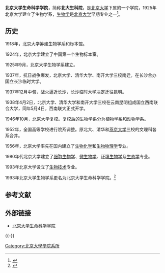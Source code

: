{{Infobox University Department
|名称            = 北京大学生命科学学院
|其他名称        = Peking University School of Life Sciences
|徽标            = [[File:Peking_University_seal.svg|center]]
|徽标说明        =
|隶属            = [[北京大学|北京大学]]
|建立时间        = 1925年（生物学系）
|关闭时间        =
|类型            = [[学院|学院]]
|下属            =
|主管官员        =
|主席            =
|党委书记        =
|院长            = [[吴虹|吴虹]]
|系主任          =
|所长            =
|部长            =
|主任            =
|头衔            =
|头衔人名        =
|教师            =
|员工            =
|学生            =
|本科生          =
|研究生          =
|博士生          =
|其他学生        =
|地址            = {{CHN}}[[北京市|北京市]][[海淀区|海淀区]][[北京大学|北京大学]]
|国家            =
|省              =
|市              =
|坐标            =
|网址            = http://www.bio.pku.edu.cn/
|标志            =
|脚注            =
}}

'''北京大学生命科学学院'''，简称'''北大生科院'''，是[[北京大学|北京大学]]下属的一个学院，1925年北京大学建立了生物学系，[[生物学|生物学]]是[[北京大学|北京大学]]早期专业之一<ref>{{Cite web |url=http://www.bio.pku.edu.cn/index.php?id=113 |title=北京大学生命科学学院历史回顾 |access-date=2012-06-15 |archive-url=https://web.archive.org/web/20120616152208/http://www.bio.pku.edu.cn/index.php?id=113 |archive-date=2012-06-16 |dead-url=yes }}</ref>。

== 历史 ==
1918年，北京大学筹建生物学系和标本馆。

1924年，北京大学建立了中国第一个生物标本室。

1925年9月，北京大学生物学系建立。

1937年，抗日战争爆发，北京大学、清华大学、南开大学三校南迁，在长沙合办国立长沙临时大学。

1937年12月中旬，战火逼近长沙，长沙临时大学决定迁往昆明。

1938年4月2日，北京大学、清华大学和南开大学三校在云南昆明组成国立西南联合大学，同年5月4日，西南联大正式开学。

1946年10月，北京大学复校。复校后的生物学系分为植物学系和动物学系。

1952年，全国高等学校进行院系调整。原北大、清华和[[燕京大学|燕京大学]]三校的文理科各系合并。

1956年，北京大学率先在国内建立了[[生物化学|生物化学]]和[[生物物理学|生物物理学]]专业。

1980年代北京大学建立了[[细胞生物学|细胞生物学]]、[[微生物学|微生物学]]、[[环境生物学|环境生物学]]及[[生态学|生态学]]专业。

1993年北京大学设立了[[生物技术|生物技术]]专业。

1993年北京大学生物学系更名为北京大学生命科学学院。<ref>{{Cite web |url=http://www.bio.pku.edu.cn/index.php?id=101 |title=北京大学生命科学学院概况 |access-date=2012-06-15 |archive-url=https://web.archive.org/web/20120616151915/http://www.bio.pku.edu.cn/index.php?id=101 |archive-date=2012-06-16 |dead-url=yes }}</ref>

== 参考文献 ==
{{Reflist}}

== 外部链接 ==
* [http://www.bio.pku.edu.cn/ 北京大学生命科学学院]{{Wayback|url=http://www.bio.pku.edu.cn/ |date=20110707024855 }}

{{-}}
{{北京大学}}

[[Category:北京大學學院系所|Category:北京大學學院系所]]